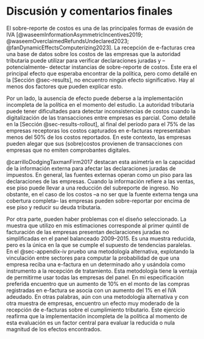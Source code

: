 # Discusión y comentarios finales {#sec-discussion}

El sobre-reporte de costos es una de las principales formas de evasión de IVA [@waseemInformationAsymmetricIncentives2019; @waseemOverclaimedRefundsUndeclared2023; @fanDynamicEffectsComputerizing2023]. La recepción de e-facturas crea una base de datos sobre los costos de las empresas que la autoridad tributaria puede utilizar para verificar declaraciones juradas y –potencialmente– detectar instancias de sobre-reporte de costos. Este era el principal efecto que esperaba encontrar de la política, pero como detallé en la [Sección @sec-results], no encuentro ningún efecto significativo. Hay al menos dos factores que pueden explicar esto.

Por un lado, la ausencia de efecto puede deberse a la implementación incompleta de la política en el momento del estudio. La autoridad tributaria puede tener dificultades para detectar inconsistencias de costos cuando la digitalización de las transacciones entre empresas es parcial.  Como detallé en la [Sección @sec-results-rollout], al final del período para el 75% de las empresas receptoras los costos capturados en e-facturas representaban menos del 50% de los costos reportados. En este contexto, las empresas pueden alegar que sus (sobre)costos provienen de transacciones con empresas que no emiten comprobantes digitales. 

@carrilloDodgingTaxmanFirm2017 destacan esta asimetría en la capacidad de la información externa para afectar las declaraciones juradas de impuestos. En general, las fuentes externas operan como un piso para las declaraciones de las empresas. Cuando la información refiere a las ventas, ese piso puede llevar a una reducción del subreporte de ingreso. No obstante, en el caso de los costos –a no ser que la fuente externa tenga una cobertura completa– las empresas pueden sobre-reportar por encima de ese piso y reducir su deuda tributaria.

Por otra parte, pueden haber problemas con el diseño seleccionado. La muestra que utilizo en mis estimaciones corresponde al primer quintil de facturación de las empresas presentan declaraciones juradas no simplificadas en el panel balanceado 2009–2015. Es una muestra reducida, pero es la única en la que se cumple el supuesto de tendencias paralelas. En el  @sec-appendix-iv pruebo una metodología alternativa, explotando la vinculación entre sectores para computar la probabilidad de que una empresa reciba una e-factura en un determinado año y usándola como instrumento a la recepción de tratamiento. Esta metodología tiene la ventaja de permitirme usar todas las empresas del panel. En mi especificación preferida encuentro que un aumento de 10% en el monto de las compras registradas en e-factura se asocia con un aumento del 1% en el IVA adeudado. En otras palabras, aún con una metodología alternativa y con otra muestra de empresas, encuentro un efecto muy moderado de la recepción de e-facturas sobre el cumplimiento tributario. Este ejercicio reafirma que la implementación incompleta de la política al momento de esta evaluación es un factor central para evaluar la reducida o nula magnitud de los efectos encontrados.
